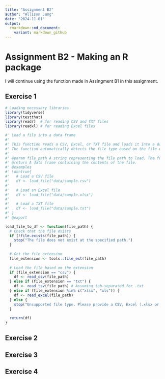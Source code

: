 ```yaml
---
title: "Assignment B2"
author: "Allison Jung"
date: "2024-11-01"
output:
  rmarkdown::md_document:
    variant: markdown_github
---
```

# Assignment B2 - Making an R package
I will continue using the function made in Assingment B1 in this assignment.

## Exercise 1

```r
# Loading necessary libraries
library(tidyverse)
library(testthat)
library(readr)  # for reading CSV and TXT files
library(readxl) # for reading Excel files
```

```r
#' Load a file into a data frame
#'
#' This function reads a CSV, Excel, or TXT file and loads it into a data frame.
#' The function automatically detects the file type based on the file extension.
#'
#' @param file_path A string representing the file path to load. The function supports .csv, .xlsx, and .txt files.
#' @return A data frame containing the contents of the file.
#' @examples
#' \dontrun{
#'   # Load a CSV file
#'   df <- load_file("data/sample.csv")
#' 
#'   # Load an Excel file
#'   df <- load_file("data/sample.xlsx")
#' 
#'   # Load a TXT file
#'   df <- load_file("data/sample.txt")
#' }
#' @export
```

```r
load_file_to_df <- function(file_path) {
  # Check that the file exists
  if (!file.exists(file_path)) {
    stop("The file does not exist at the specified path.")
  }
  
  # Get the file extension
  file_extension <- tools::file_ext(file_path)
  
  # Load the file based on the extension
  if (file_extension == "csv") {
    df <- read_csv(file_path)
  } else if (file_extension == "txt") {
    df <- read_tsv(file_path) # Assuming tab-separated for .txt
  } else if (file_extension %in% c("xlsx", "xls")) {
    df <- read_excel(file_path)
  } else {
    stop("Unsupported file type. Please provide a CSV, Excel (.xlsx or .xls), or TXT file.")
  }
  
  return(df)
}

```

## Exercise 2

## Exercise 3

## Exercise 4
